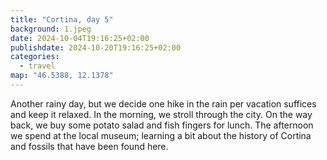 ```yaml
---
title: "Cortina, day 5"
background: 1.jpeg
date: 2024-10-04T19:16:25+02:00
publishdate: 2024-10-20T19:16:25+02:00
categories:
  - travel
map: "46.5388, 12.1378"
---
```


Another rainy day, but we decide one hike in the rain per vacation suffices and
keep it relaxed. In the morning, we stroll through the city. On the way back, we
buy some potato salad and fish fingers for lunch. The afternoon we spend at the
local museum; learning a bit about the history of Cortina and fossils that have
been found here.

<Gallery>
  <Rimg src="2.jpeg" caption="The rain turned into snow on higher elevation." />
  <Rimg src="3.jpeg" caption="Detail of a penny-farthing in the museum." />
</Gallery>

<Nextday />
